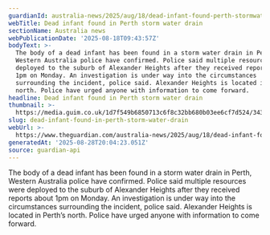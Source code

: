 ```yaml
---
guardianId: australia-news/2025/aug/18/dead-infant-found-perth-stormwater-drain-ntwnfb
webTitle: Dead infant found in Perth storm water drain
sectionName: Australia news
webPublicationDate: '2025-08-18T09:43:57Z'
bodyText: >-
  The body of a dead infant has been found in a storm water drain in Perth,
  Western Australia police have confirmed. Police said multiple resources were
  deployed to the suburb of Alexander Heights after they received reports about
  1pm on Monday. An investigation is under way into the circumstances
  surrounding the incident, police said. Alexander Heights is located in Perth’s
  north. Police have urged anyone with information to come forward.
headline: Dead infant found in Perth storm water drain
thumbnail: >-
  https://media.guim.co.uk/1d7f549b6850713c6f8c32bb680b03ee6cf7d524/343_0_3939_3150/500.jpg
slug: dead-infant-found-in-perth-storm-water-drain
webUrl: >-
  https://www.theguardian.com/australia-news/2025/aug/18/dead-infant-found-perth-stormwater-drain-ntwnfb
generatedAt: '2025-08-28T20:04:23.051Z'
source: guardian-api
---
```

The body of a dead infant has been found in a storm water drain in Perth, Western Australia police have confirmed. Police said multiple resources were deployed to the suburb of Alexander Heights after they received reports about 1pm on Monday. An investigation is under way into the circumstances surrounding the incident, police said. Alexander Heights is located in Perth’s north. Police have urged anyone with information to come forward.
